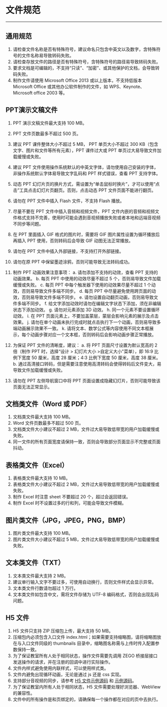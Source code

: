 # 文件规范
---
## 通用规范
1. 请检查文件名称是否有特殊符号，建议命名只包含中英文以及数字，含特殊符号的文件名称易导致转码失败。
2. 请检查存放文件的路径是否有特殊符号，含特殊符号的路径易导致转码失败。
3. 要求文档是可编辑的，不支持“只读”、“加密”、或其他保护的文档，会导致转码失败。
4. 制作文件请使用 Microsoft Office 2013 或以上版本，不支持低版本 Microsoft Office 或其他办公软件制作的文件，如 WPS、Keynote、Microsoft office 2003 等。

## PPT演示文稿文件
1. PPT 演示文稿文件最大支持 100 MB。
2. PPT 文件页数最多不超过 500 页。
3. 建议 PPT 课件整体大小不超过 5 MB， PPT 单页大小不超过 300 KB（包含文字、图片和文件等所有元素），PPT 课件过大或 PPT 单页过大易导致文件加载缓慢或失败。
4. 建议 PPT 文件使用操作系统默认的中英文字体，请勿使用自己安装的字体，非操作系统默认字体易导致文字乱码和 PPT 样式错误，查看 PPT 支持字体。
5. 动态 PPT 幻灯片页的换片方式，需设置为“单击鼠标时换片”，才可以使用“点击”工具点击幻灯片页翻页。否则，点击动态 PPT 文件页面不能进行翻页。
6. 请勿在 PPT 文件中插入 Flash 文件，不支持 Flash 播放。
7. 尽量不要在 PPT 文件中插入音频和视频文件，PPT 文件内嵌的音频和视频文件格式支持不完善，使用时可能会遇到音视频播放失败或者本地和远端音视频不同步等问题。
8. 在 PPT 里面插入 GIF 格式的图片时，需要将 GIF 图片属性设置为循环播放后再插入 PPT 使用，否则转码后会导致 GIF 动图无法正常播放。
9. 请勿在 PPT 文件中插入外部链接，不支持打开外部链接。
10. 请勿在原 PPT 中保留墨迹涂鸦，否则可能导致无法转码成功。
11. 制作 PPT 动画效果注意事项：
  a. 请勿添加不支持的动效，查看 PPT 支持的动画效果。
  b. 每页 PPT 中使用的动效尽量不超过 5 个，否则易导致文件加载缓慢或失败。
  c. 每页 PPT 中每个触发器下使用的动效果尽量不超过 1 个动效，否则易导致文件多端不同步。
  d. 每页 PPT 中尽量避免使用跨页面的动效，否则易导致文件多端不同步。
  e. 请勿设置自动翻页动画，否则易导致文件多端不同步。
  f. 给文字添加动效时请勿在编辑文字状态下添加，须在非编辑状态下添加动效。
  g. 请勿对元素添加 3D 动效。
  h. 同一个元素不要设置循环动效。
  i. 在 PPT 页面元素上，不要加盖蒙层，蒙层会影响元素的展示及点击效果。
  j. 请勿在单个动画未执行完成时就点击执行下一个动画，否则易导致多端动画展示效果不一致。
  k. 请将文本、数学公式等内容使用不同文本框展示，每个动画步骤对应一个文本框，否则转码后会影响动画步骤正常播放。

12. 为保证 PPT 文件的清晰度，建议：
  a. 将 PPT 页面尺寸设置为默认宽高的 2 倍（制作 PPT 时，选择“设计 > 幻灯片大小 >自定义大小"菜单），即 16:9 比例下宽度 50 厘米，高度 28 厘米；4:3 比例下宽度 50 厘米，高度 38 厘米。
  b. 通过高清接口转码，但是需要注意使用高清转码会使得转码后文件变大，易导致文件加载缓慢或失败。
13. 请勿在 PPT 左侧导航窗口中将 PPT 页面设置成隐藏幻灯片，否则可能导致该页面无法正常显示。

## 文档类文件（Word  或 PDF）
1. 文档类文件最大支持 100 MB。
2. Word 文件页数最多不超过 500 页。
3. 文档类文件大小建议不超过 2 MB，文件过大易导致低带宽的用户加载缓慢或失败。
4. 同一文件的所有页面宽度请保持一致，否则会导致部分页面显示不完整或页面抖动。

## 表格类文件（Excel）
1. 表格类文件最大支持 10 MB。
2. 表格类文件大小建议不超过 2 MB，文件过大易导致低带宽的用户加载缓慢或失败。
3. 制作 Excel 时注意 sheet 不要超过 20 个，超过会返回错误。
4. 制作 Excel 时不设置过多的行和列，可能会导致文件模糊。

## 图片类文件（JPG，JPEG，PNG，BMP）
1. 图片类文件最大支持 100 MB。
2. 图片类文件大小建议不超过 5 MB，文件过大易导致低带宽的用户加载缓慢或失败。

## 文本类文件（TXT）
1. 文本类文件最大支持 2 MB。
2. 建议单行输入文字不要过多，可使用自动换行，否则文件样式会显示异常。
3. 文本类文件行数请勿超过 1 万行。
4. 文本类文件如包含中文，需将文件存储为 UTF-8 编码格式，否则会出现乱码问题。

## H5 文件
1. H5 文件只支持 ZIP 压缩包上传，最大支持 50 MB。
2. 压缩包内必须包含入口文件 index.html；如果需要支持缩略图，请将缩略图放在与入口文件同级的 thumbnails 目录中，缩略图名称需与上传时传入配置参数保持一致。
3. 为了保证教室所有人处于相同状态，操作文件需要先调用 ZEGO 桥接层接口发送操作的请求，并在注册的回调中进行实际操作。
4. 文件内样式避免使用内联样式，可以使用样式类。
5. 文件内避免出现循环动画，无论是通过 js 还是 css 实现。
6. 支持部分音视频的同步，请参考 [H5 文件示例源码](https://artifact-demo.zego.im/docs/web/demo/zego_h5_demo.zip) 和 [示例源码](../../quick-start/run-demo.mdx)。
7. 为了保证教室内所有人处于相同状态，H5 文件需要处理好浏览器、WebView 的兼容性。
8. 文件中的所有操作是和页绑定的，请确保每一个操作都在对应的页中去执行。
